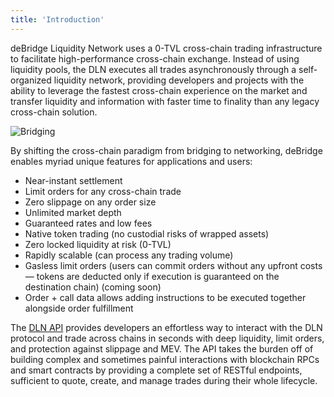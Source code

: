 ```yaml
---
title: 'Introduction'
---
```


deBridge Liquidity Network uses a 0-TVL cross-chain trading infrastructure to facilitate high-performance cross-chain exchange.
Instead of using liquidity pools, the DLN executes all trades asynchronously through a self-organized liquidity network, providing developers
and projects with the ability to leverage the fastest cross-chain experience on the market and transfer liquidity and information with faster
time to finality than any legacy cross-chain solution.

![Bridging](/images/dln-dropdown/DLN-intro.png)

By shifting the cross-chain paradigm from bridging to networking, deBridge enables myriad unique features for applications and users:

- Near-instant settlement
- Limit orders for any cross-chain trade
- Zero slippage on any order size
- Unlimited market depth
- Guaranteed rates and low fees
- Native token trading (no custodial risks of wrapped assets)
- Zero locked liquidity at risk (0-TVL)
- Rapidly scalable (can process any trading volume)
- Gasless limit orders (users can commit orders without any upfront costs — tokens are deducted only if execution is guaranteed on the destination chain) (coming soon)
- Order + call data allows adding instructions to be executed together alongside order fulfillment

The [DLN API](dln-dropdown/integration-guidelines/api/authentication) provides developers an effortless way to interact with the DLN protocol and trade across
chains in seconds with deep liquidity, limit orders, and protection against slippage and MEV. The API takes the burden off of building complex and
sometimes painful interactions with blockchain RPCs and smart contracts by providing a complete set of RESTful endpoints, sufficient to quote, create,
and manage trades during their whole lifecycle.
